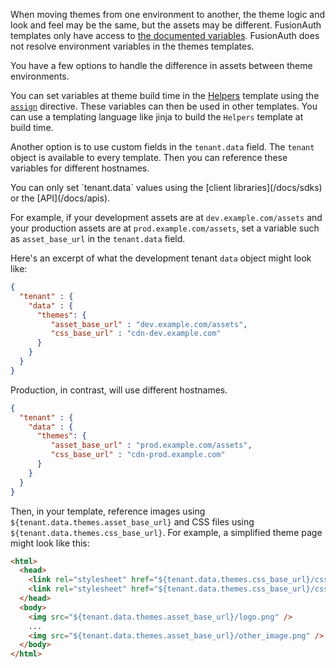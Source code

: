 
When moving themes from one environment to another, the theme logic and look and feel may be the same, but the assets may be different. FusionAuth templates only have access to [the documented variables](/docs/customize/look-and-feel/template-variables). FusionAuth does not resolve environment variables in the themes templates.

You have a few options to handle the difference in assets between theme environments.

You can set variables at theme build time in the [Helpers](/docs/customize/look-and-feel/helpers) template using the [`assign`](https://freemarker.apache.org/docs/ref_directive_assign.html) directive. These variables can then be used in other templates. You can use a templating language like jinja to build the `Helpers` template at build time.

Another option is to use custom fields in the `tenant.data` field. The `tenant` object is available to every template. Then you can reference these variables for different hostnames. 

<Aside type="note">
You can only set `tenant.data` values using the [client libraries](/docs/sdks) or the [API](/docs/apis).
</Aside>

For example, if your development assets are at `dev.example.com/assets` and your production assets are at `prod.example.com/assets`, set a variable such as `asset_base_url` in the `tenant.data` field.

Here's an excerpt of what the development tenant `data` object might look like:

```json
{
  "tenant" : {
    "data" : {
      "themes": {
         "asset_base_url" : "dev.example.com/assets",
         "css_base_url" : "cdn-dev.example.com"
      }
    }
  }
}
```

Production, in contrast, will use different hostnames.

```json
{
  "tenant" : {
    "data" : {
      "themes": {
         "asset_base_url" : "prod.example.com/assets",
         "css_base_url" : "cdn-prod.example.com"
      }
    }
  }
}
```

Then, in your template, reference images using `${tenant.data.themes.asset_base_url}` and CSS files using `${tenant.data.themes.css_base_url}`. For example, a simplified theme page might look like this:

```html
<html>
  <head>
    <link rel="stylesheet" href="${tenant.data.themes.css_base_url}/css/font-awesome.min.css"/>
    <link rel="stylesheet" href="${tenant.data.themes.css_base_url}/css/app.css"/>
  </head>
  <body>
    <img src="${tenant.data.themes.asset_base_url}/logo.png" />
    ...
    <img src="${tenant.data.themes.asset_base_url}/other_image.png" />
  </body>
</html>
```
